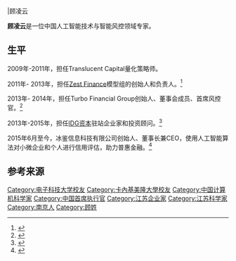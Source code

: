 {{Infobox Person
| name = 顾凌云
| image = 顾凌云.jpg
| birth_place = [[江苏省|江苏省]][[南京市|南京市]]
| 籍贯       = [[上海|上海]]
| 种族       = 汉族 
| 语言       = 中文，英文
| 教育程度   = [[博士|博士]]
| alma_mater = [[电子科技大学|电子科技大学]]<br />[[卡内基梅隆大学|卡内基梅隆大学]]
| occupation = [[冰鉴信息科技有限公司创始人、董事长兼CEO|冰鉴信息科技有限公司创始人、董事长兼CEO]]
| 研究领域   = 机器学习、大数据
| 获奖       = 美国加利福尼亚大学尔湾分校商学院客座教授<br />东南大学客座教授<br />电子科技大学客座教授<br />2018年科技部创新人才<br />2017年陆家嘴十大海归精英<br />2016年上海市陆家嘴十佳杰出青年<br />2016年上海市海外金才<br />中国征信50人<br />1998年首届全国大专辩论赛全国唯一最佳辩手
}}<gallery>
|顾凌云
</gallery>
'''顾凌云'''{{BD|1976年|3=|catIdx=X顾}}是一位中国人工智能技术与智能风控领域专家。

==生平==
2009年-2011年，担任Translucent Capital量化策略师。

2011年- 2013年，担任[[Zest_Finance|Zest Finance]]模型组的创始人和负责人。<ref>{{Cite news|url=http://cj.sina.com.cn/article/detail/2814063434/35680|title=大数据征信启航 50多家机构追捧冰鉴科技B轮融资|last=|first=|date=|work=上海证券报|accessdate=}}</ref>

2013年- 2014年，担任Turbo Financial Group创始人、董事会成员、首席风控官。<ref>{{Cite news|url=http://iof.hexun.com/2014-09-16/168523448.html|title=顾凌云：真正的信用评估数据需要5大方面综合|last=|first=|date=|work=和讯网|accessdate=}}</ref>

2013年-2015年，担任[[IDG资本|IDG资本]]驻站企业家和投资顾问。<ref>{{Cite news|url=http://www.cyzone.cn/a/20140526/258188.html|title=IDG资本EIR顾凌云：创业宜早不宜迟，要抓大放小|last=|first=|date=|work=创业邦|accessdate=}}</ref>

2015年6月至今，冰鉴信息科技有限公司创始人、董事长兼CEO，使用人工智能算法对小微企业和个人进行信用评估，助力普惠金融。<ref>{{Cite web|url=https://www.forbes.com/sites/ywang/2016/07/12/china-wants-to-rate-peoples-credit-with-online-data-but-misuse-by-companies-is-rampant/#7b53e3871ca5|title=China Wants To Rate People's Credit With Online Data, But Misuse By Companies Is Rampant|accessdate=2017-02-27|author=Yue Wang|date=2016-07-12|publisher=Forbes Asia}}</ref>

==参考来源==
{{reflist}}

{{DEFAULTSORT:G}}
[[Category:电子科技大学校友|Category:电子科技大学校友]]
[[Category:卡內基美隆大學校友|Category:卡內基美隆大學校友]]
[[Category:中国计算机科学家|Category:中国计算机科学家]]
[[Category:中国首席执行官|Category:中国首席执行官]]
[[Category:江苏企业家|Category:江苏企业家]]
[[Category:江苏科学家|Category:江苏科学家]]
[[Category:南京人|Category:南京人]]
[[Category:顾姓|Category:顾姓]]